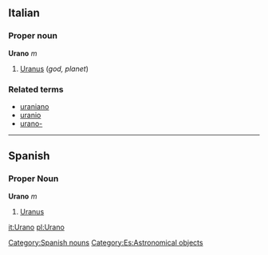 ==Italian==
===Proper noun===
'''Urano''' ''m''

# [[Uranus]] (''god, planet'')

===Related terms===
*[[uraniano]]
*[[uranio]]
*[[urano-]]

----

== Spanish == 
=== Proper Noun === 
'''Urano''' ''m'' 
# [[Uranus]] 
[[Category:Spanish nouns]]
[[Category:Es:Astronomical objects]]

[[it:Urano]]
[[pl:Urano]]